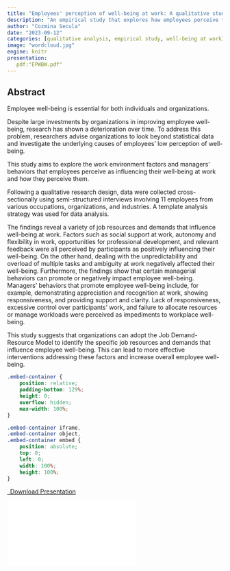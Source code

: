 ```yaml
---
title: "Employees' perception of well-being at work: A qualitative study"
description: "An empirical study that explores how employees perceive the work environment factors and managers' behaviors influencing their well-being at work."
author: "Cozmina Secula"
date: "2023-09-12"
categories: [qualitative analysis, empirical study, well-being at work]
image: "wordcloud.jpg"
engine: knitr
presentation:
   pdf:"EPWBW.pdf"
---
```


## Abstract

Employee well-being is essential for both individuals and organizations.

Despite large investments by organizations in improving employee well-being, research has shown a deterioration over time. To address this problem, researchers advise organizations to look beyond statistical data and investigate the underlying causes of employees' low perception of well-being.

This study aims to explore the work environment factors and managers' behaviors that employees perceive as influencing their well-being at work and how they perceive them.

Following a qualitative research design, data were collected cross-sectionally using semi-structured interviews involving 11 employees from various occupations, organizations, and industries. A template analysis strategy was used for data analysis.

The findings reveal a variety of job resources and demands that influence well-being at work. Factors such as social support at work, autonomy and flexibility in work, opportunities for professional development, and relevant feedback were all perceived by participants as positively influencing their well-being. On the other hand, dealing with the unpredictability and overload of multiple tasks and ambiguity at work negatively affected their well-being. Furthermore, the findings show that certain managerial behaviors can promote or negatively impact employee well-being. Managers' behaviors that promote employee well-being include, for example, demonstrating appreciation and recognition at work, showing responsiveness, and providing support and clarity. Lack of responsiveness, excessive control over participants' work, and failure to allocate resources or manage workloads were perceived as impediments to workplace well-being.

This study suggests that organizations can adopt the Job Demand-Resource Model to identify the specific job resources and demands that influence employee well-being. This can lead to more effective interventions addressing these factors and increase overall employee well-being.

```css
.embed-container {
    position: relative;
    padding-bottom: 129%;
    height: 0;
    overflow: hidden;
    max-width: 100%;
}

.embed-container iframe,
.embed-container object,
.embed-container embed {
    position: absolute;
    top: 0;
    left: 0;
    width: 100%;
    height: 100%;
}
```

```{=html}

<p class="text-center">
  <a class="btn btn-primary btn-lg presentation-download" href="EPWBW.pdf" target="_blank">
    <i class="fa-solid fa-file-arrow-down"></i>&ensp;Download Presentation
  </a>
</p>

<div class="embed-container">
  <iframe src="EPWBW.pdf" style="border: 0.5px"></iframe>
</div>
```
